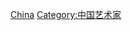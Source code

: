 {{Catnav|頁面分類|人物|職業|各职业中国人}}
{{Catnav|頁面分類|人物|各國人物|中国人|各职业中国人}}
{{Catnav|頁面分類|人物|各職業人物|艺术家|导演}}
{{Catnav|頁面分類|人物|各職業人物|艺术家|中国艺术家}}

[[Category:各国导演|China]]
[[Category:中国艺术家|Category:中国艺术家]]